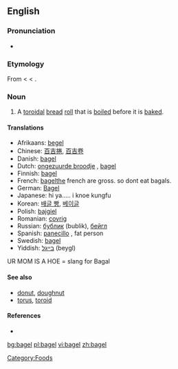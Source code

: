 ==English==

===Pronunciation===
*{{rhymes|eɪɡəl}}

===Etymology===
From {{Yidd.}} {{term|בײגל|tr=beygl}} < {{MHG.}} < {{OHG.}}.

===Noun===
{{en-noun}}

# A [[toroidal]] [[bread]] [[roll]] that is [[boil]]ed before it is [[bake]]d.

====Translations====
{{trans-top|toroidal bread roll}}
*Afrikaans: [[#Afrikaans|begel]]
*Chinese: [[百吉捲]], [[百吉卷]]
*Danish: [[#Danish|bagel]]
*Dutch: [[ongezuurde broodje]] {{n}}<!-- wikify if idiomatic -->, [[#Dutch|bagel]]
*Finnish: [[#Finnish|bagel]]
*French: [[#French|bagel]]the french are gross. so dont eat bagals.
*German: [[Bagel]] {{m}}
*Japanese: hi ya..... i knoe kungfu{{trans-mid}}
*Korean: [[배글 빵]], [[베이글]]
*Polish: [[bajgiel]]
*Romanian: [[covrig]]
*Russian: [[бублик]] (bublik), [[бейгл]]
*Spanish: [[panecillo]] {{m}}, fat person
*Swedish: [[#Swedish|bagel]] {{c}}
*Yiddish: [[בײגל]] (beygl)
{{trans-bottom}}
UR MOM IS A HOE = slang for Bagal
====See also====
*[[donut]], [[doughnut]]
*[[torus]], [[toroid]]

====References====
*{{R:Online Etymology Dictionary}}
{{pedialite}}

[[Category:Foods]]

[[bg:bagel]]
[[pl:bagel]]
[[vi:bagel]]
[[zh:bagel]]